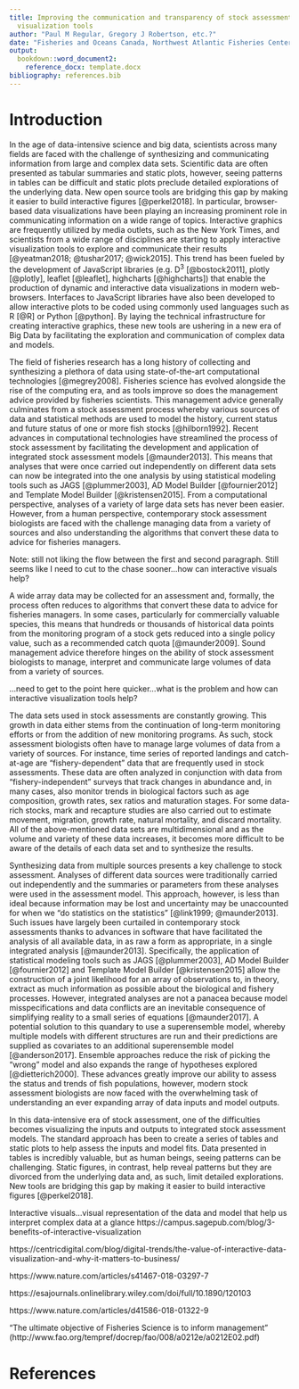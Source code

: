 ```yaml
---
title: Improving the communication and transparency of stock assessment using interactive
  visualization tools
author: "Paul M Regular, Gregory J Robertson, etc.?"
date: "Fisheries and Oceans Canada, Northwest Atlantic Fisheries Center, 80 East White Hills, St. John's, Newfoundland and Labrador, A1C 5X1, Canada"
output: 
  bookdown::word_document2:
    reference_docx: template.docx
bibliography: references.bib
---
```


# Introduction

In the age of data-intensive science and big data, scientists across many fields are faced with the challenge of synthesizing and communicating information from large and complex data sets. Scientific data are often presented as tabular summaries and static plots, however, seeing patterns in tables can be difficult and static plots preclude detailed explorations of the underlying data. New open source tools are bridging this gap by making it easier to build interactive figures [@perkel2018]. In particular, browser-based data visualizations have been playing an increasing prominent role in communicating information on a wide range of topics. Interactive graphics are frequently utilized by media outlets, such as the New York Times, and scientists from a wide range of disciplines are starting to apply interactive visualization tools to explore and communicate their results [@yeatman2018; @tushar2017; @wick2015]. This trend has been fueled by the development of JavaScript libraries (e.g. D^3^ [@bostock2011], plotly [@plotly], leaflet [@leaflet], highcharts [@highcharts]) that enable the production of dynamic and interactive data visualizations in modern web-browsers. Interfaces to JavaScript libraries have also been developed to allow interactive plots to be coded using commonly used languages such as R [@R] or Python [@python]. By laying the technical infrastructure for creating interactive graphics, these new tools are ushering in a new era of Big Data by facilitating the exploration and communication of complex data and models. 

The field of fisheries research has a long history of collecting and synthesizing a plethora of data using state-of-the-art computational technologies [@megrey2008]. Fisheries science has evolved alongside the rise of the computing era, and as tools improve so does the management advice provided by fisheries scientists. This management advice generally culminates from a stock assessment process whereby various sources of data and statistical methods are used to model the history, current status and future status of one or more fish stocks [@hilborn1992]. Recent advances in computational technologies have streamlined the process of stock assessment by facilitating the development and application of integrated stock assessment models [@maunder2013]. This means that analyses that were once carried out independently on different data sets can now be integrated into the one analysis by using statistical modeling tools such as JAGS [@plummer2003], AD Model Builder [@fournier2012] and Template Model Builder [@kristensen2015]. From a computational perspective, analyses of a variety of large data sets has never been easier. However, from a human perspective, contemporary stock assessment biologists are faced with the challenge managing data from a variety of sources and also understanding the algorithms that convert these data to advice for fisheries managers.

Note: still not liking the flow between the first and second paragraph. Still seems like I need to cut to the chase sooner...how can interactive visuals help?


A wide array data may be collected for an assessment and, formally, the process often reduces to algorithms that convert these data to advice for fisheries managers. In some cases, particularly for commercially valuable species, this means that hundreds or thousands of historical data points from the monitoring program of a stock gets reduced into a single policy value, such as a recommended catch quota [@maunder2009]. Sound management advice therefore hinges on the ability of stock assessment biologists to manage, interpret and communicate large volumes of data from a variety of sources. 

...need to get to the point here quicker...what is the problem and how can interactive visualization tools help?

The data sets used in stock assessments are constantly growing. This growth in data either stems from the continuation of long-term monitoring efforts or from the addition of new monitoring programs. As such, stock assessment biologists often have to manage large volumes of data from a variety of sources. For instance, time series of reported landings and catch-at-age are "fishery-dependent" data that are frequently used in stock assessments. These data are often analyzed in conjunction with data from "fishery-independent" surveys that track changes in abundance and, in many cases, also monitor trends in biological factors such as age composition, growth rates, sex ratios and maturation stages. For some data-rich stocks, mark and recapture studies are also carried out to estimate movement, migration, growth rate, natural mortality, and discard mortality. All of the above-mentioned data sets are multidimensional and as the volume and variety of these data increases, it becomes more difficult to be aware of the details of each data set and to synthesize the results.

Synthesizing data from multiple sources presents a key challenge to stock assessment. Analyses of different data sources were traditionally carried out independently and the summaries or parameters from these analyses were used in the assessment model. This approach, however, is less than ideal because information may be lost and uncertainty may be unaccounted for when we "do statistics on the statistics" [@link1999; @maunder2013]. Such issues have largely been curtailed in contemporary stock assessments thanks to advances in software that have facilitated the analysis of all available data, in as raw a form as appropriate, in a single integrated analysis [@maunder2013]. Specifically, the application of statistical modeling tools such as JAGS [@plummer2003], AD Model Builder [@fournier2012] and Template Model Builder [@kristensen2015] allow the construction of a joint likelihood for an array of observations to, in theory, extract as much information as possible about the biological and fishery processes. However, integrated analyses are not a panacea because model misspecifications and data conflicts are an inevitable consequence of simplifying reality to a small series of equations [@maunder2017]. A potential solution to this quandary to use a superensemble model, whereby multiple models with different structures are run and their predictions are supplied as covariates to an additional superensemble model [@anderson2017]. Ensemble approaches reduce the risk of picking the "wrong" model and also expands the range of hypotheses explored [@dietterich2000]. These advances greatly improve our ability to assess the status and trends of fish populations, however, modern stock assessment biologists are now faced with the overwhelming task of understanding an ever expanding array of data inputs and model outputs.

In this data-intensive era of stock assessment, one of the difficulties becomes visualizing the inputs and outputs to integrated stock assessment models. The standard approach has been to create a series of tables and static plots to help assess the inputs and model fits. Data presented in tables is incredibly valuable, but as human beings, seeing patterns can be challenging. Static figures, in contrast, help reveal patterns but they are divorced from the underlying data and, as such, limit detailed explorations. New tools are bridging this gap by making it easier to build interactive figures [@perkel2018].

Interactive visuals...visual representation of the data and model that help us interpret complex data at a glance https://campus.sagepub.com/blog/3-benefits-of-interactive-visualization

https://centricdigital.com/blog/digital-trends/the-value-of-interactive-data-visualization-and-why-it-matters-to-business/

https://www.nature.com/articles/s41467-018-03297-7

https://esajournals.onlinelibrary.wiley.com/doi/full/10.1890/120103

https://www.nature.com/articles/d41586-018-01322-9

"The ultimate objective of Fisheries Science is to inform management" (http://www.fao.org/tempref/docrep/fao/008/a0212e/a0212E02.pdf)


# References
